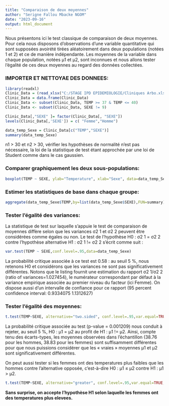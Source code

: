 ---
title: "Comparaison de deux moyennes"
author: "Serigne Fallou Mbacke NGOM"
date: "2023-09-16"
output: html_document
---

Nous présentons ici le test classique de comparaison de deux moyennes. Pour cela nous disposons d’observations d’une variable quantitative qui sont supposées avoirété tirées aléatoirement dans deux populations (notées 1 et 2) et ce de manière indépendante. Les moyennes de la variable dans chaque population, notées µ1 et µ2, sont inconnues et nous allons tester l’égalité de ces deux moyennes au regard des données collectées.


### IMPORTER ET NETTOYAE DES DONNEES:
```{r, echo=FALSE}
library(readxl)
Clinic_Data = (read_xlsx("C:/STAGE IPD EPIDEMIOLOGIE/Cliniques Arbo.xlsx"))
Clinic_Data = data.frame(Clinic_Data)
Clinic_Data <- subset(Clinic_Data, TEMP >= 37 & TEMP <= 40)
Clinic_Data <- subset(Clinic_Data, SEXE != 9)

```
```{r}
Clinic_Data[,"SEXE" ]= factor(Clinic_Data[, "SEXE"])
levels(Clinic_Data[,'SEXE']) = c( "Femme","Homme")

data_temp_Sexe = Clinic_Data[c("TEMP","SEXE")]
summary(data_temp_Sexe)
```

n1 > 30 et n2 > 30, vérifier les hypothèses de normalité n’est pas nécessaire, la loi de la statistique de test étant approchée par une loi de Student comme dans le cas gaussien.

### Comparer graphiquement les deux sous-populations:
```{r}
boxplot(TEMP ~ SEXE, ylab="Temperature", xlab="Sexe", data=data_temp_Sexe)
```

### Estimer les statistiques de base dans chaque groupe:
```{r}
aggregate(data_temp_Sexe$TEMP,by=list(data_temp_Sexe$SEXE),FUN=summary)
```
### Tester l’égalité des variances:
La statistique de test sur laquelle s’appuie le test de comparaison de moyennes
diffère selon que les variances σ2 1 et σ2 2 peuvent être considérées comme égales ou non. Le test de l’hypothèse H0 : σ2 1 = σ2 2
contre l’hypothèse alternative H1 : σ2 1 != σ2 2 s’écrit comme suit :
```{r}
var.test(TEMP ~ SEXE,conf.level=.95,data=data_temp_Sexe)
```
La probabilité critique associée à ce test est 0.58 : au seuil 5 %, nous retenons H0 et considérons que les variances ne sont pas significativement différentes. Notons que le listing fournit une estimation du rapport σ2 1/σ2 2 (ratio of variances=1.027454), le numérateur correspondant par défaut à la variance empirique associée au premier niveau du facteur (ici Femme). 
 On dispose aussi d’un intervalle de confiance pour ce rapport (95 percent confidence interval: 0.9334075  1.1312627)

### Tester l’égalité des moyennes:
```{r}
t.test(TEMP~SEXE, alternative="two.sided", conf.level=.95,var.equal=TRUE, data=data_temp_Sexe)

```

La probabilité critique associée au test (p-value = 0.001209) nous conduit à rejeter, au seuil 5 %, H0 : µ1 = µ2 au profit de H1 : µ1 != µ2. Ainsi, compte tenu des écarts-types, les moyennes observées dans l’échantillon (38.76 pour les hommes, 38.83 pour les femmes) sont suffisamment différentes pour que nous puissions considérer que les « vraies » moyennes µ1 et µ2 sont significativement différentes. 

 On peut aussi tester si les femmes ont des temperatures plus faibles que les hommes contre l’alternative opposée, c’est-à-dire H0 : µ1 ≤ µ2 contre H1 : µ1 > µ2. 
 
```{r}
t.test(TEMP~SEXE, alternative="greater", conf.level=.95,var.equal=TRUE, data=data_temp_Sexe)
```
**Sans surprise, on accepte l’hypothèse H1 selon laquelle les femmes ont des temperatures plus elevees.**

